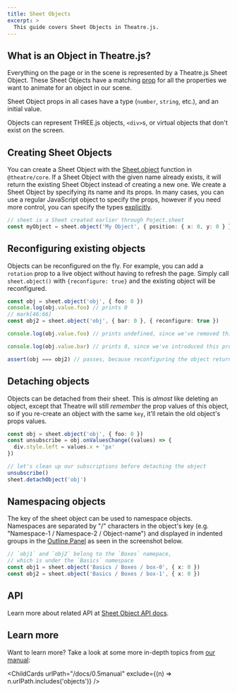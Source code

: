 ```yaml
---
title: Sheet Objects
excerpt: >
  This guide covers Sheet Objects in Theatre.js.
---
```


## What is an Object in Theatre.js?

Everything on the page or in the scene is represented by a Theatre.js Sheet Object.
These Sheet Objects have a matching [prop](/docs/0.5/manual/prop-types) for all the properties we want to animate for an object in our scene.

Sheet Object props in all cases have a type (`number`, `string`, etc.), and an initial value.

Objects can represent THREE.js objects, `<div>`s, or virtual objects that don't exist on the screen.

## Creating Sheet Objects

You can create a Sheet Object with the [Sheet.object](/docs/0.5/api/core#sheet.object) function in `@theatre/core`.
If a Sheet Object with the given name already exists, it will return the existing Sheet Object instead of creating a new one.
We create a Sheet Object by specifying its name and its props. In many cases, you can use a regular JavaScript object to specify the props,
however if you need more control, you can specify the types [explicitly](/docs/0.5/manual/prop-types).

```ts
// sheet is a Sheet created earlier through Poject.sheet
const myObject = sheet.object('My Object', { position: { x: 0, y: 0 } })
```

## Reconfiguring existing objects <Since version="0.5.1" />

Objects can be reconfigured on the fly. For example, you can add a `rotation` prop to a live object without having to refresh the page.
Simply call `sheet.object()` with `{reconfigure: true}` and the existing object will be reconfigured.

```ts
const obj = sheet.object('obj', { foo: 0 })
console.log(obj.value.foo) // prints 0
// mark[46:66]
const obj2 = sheet.object('obj', { bar: 0 }, { reconfigure: true })

console.log(obj.value.foo) // prints undefined, since we've removed this prop via reconfiguring the object

console.log(obj.value.bar) // prints 0, since we've introduced this prop by reconfiguring the object

assert(obj === obj2) // passes, because reconfiguring the object returns the same object
```

## Detaching objects <Since version="0.5.1" />

Objects can be detached from their sheet. This is _almost_ like deleting an object, except that Theatre will still _remember_ the prop values of this object, so if you re-create an object with the same `key`, it'll retain the old object's props values.

```ts
const obj = sheet.object('obj', { foo: 0 })
const unsubscribe = obj.onValuesChange((values) => {
  div.style.left = values.x + 'px'
})

// let's clean up our subscriptions before detaching the object
unsubscribe()
sheet.detachObject('obj')
```

## Namespacing objects

The key of the sheet object can be used to namespace objects.
Namespaces are separated by "/" characters in the object's key (e.g. "Namespace-1 / Namespace-2 / Object-name") and displayed in indented groups in the [Outline Panel](/docs/0.5/manual/Studio#outline-panel) as seen in the screenshot below.

```ts
// `obj1` and `obj2` belong to the `Boxes` namepace,
// which is under the `Basics` namespace
const obj1 = sheet.object('Basics / Boxes / box-0', { x: 0 })
const obj2 = sheet.object('Basics / Boxes / box-1', { x: 0 })
```

<Screenshot src="/images/docs/0.5/manual/objects/namespacing.png" alt="Namespacing" />

## API

Learn more about related API at [Sheet Object API docs](/docs/0.5/api/core#object).

## Learn more

Want to learn more?
Take a look at some more in-depth topics from [our manual](/docs/0.5/manual):

<ChildCards urlPath="/docs/0.5manual" exclude={(n) => n.urlPath.includes('objects')} />
